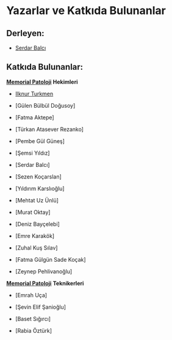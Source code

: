 # Yazarlar ve Katkıda Bulunanlar {.unnumbered}

## Derleyen:

-   [Serdar Balcı](https://www.serdarbalci.com)

## Katkıda Bulunanlar:

[**Memorial Patoloji**](https://patoloji.memorial.com.tr/) **Hekimleri**

-   [Ilknur Turkmen](https://www.memorial.com.tr/en/doctors/ilknur-turkmen-1975)

-   \[Gülen Bülbül Doğusoy\]

-   \[Fatma Aktepe\]

-   \[Türkan Atasever Rezanko\]

-   \[Pembe Gül Güneş\]

-   \[Şemsi Yıldız\]

-   \[Serdar Balcı\]

-   \[Sezen Koçarslan\]

-   \[Yıldırım Karslıoğlu\]

-   \[Mehtat Uz Ünlü\]

-   \[Murat Oktay\]

-   \[Deniz Bayçelebi\]

-   \[Emre Karakök\]

-   \[Zuhal Kuş Sılav\]

-   \[Fatma Gülgün Sade Koçak\]

-   \[Zeynep Pehlivanoğlu\]

[**Memorial Patoloji**](https://patoloji.memorial.com.tr/) **Teknikerleri**

-   \[Emrah Uça\]

-   \[Şevin Elif Şanioğlu\]

- [Baset Sığırcı]

- [Rabia Öztürk]
